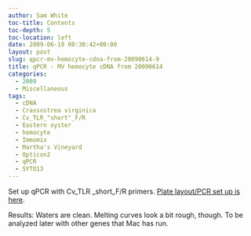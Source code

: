```yaml
---
author: Sam White
toc-title: Contents
toc-depth: 5
toc-location: left
date: 2009-06-19 00:30:42+00:00
layout: post
slug: qpcr-mv-hemocyte-cdna-from-20090614-9
title: qPCR - MV hemocyte cDNA from 20090614
categories:
  - 2009
  - Miscellaneous
tags:
  - cDNA
  - Crassostrea virginica
  - Cv_TLR_"short"_F/R
  - Eastern oyster
  - hemocyte
  - Immomix
  - Martha's Vineyard
  - Opticon2
  - qPCR
  - SYTO13
---
```


Set up qPCR with Cv_TLR _short_F/R primers. [Plate layout/PCR set up is here](https://eagle.fish.washington.edu/Arabidopsis/Notebook%20Workup%20Files/20090618-01.jpg).

Results: Waters are clean. Melting curves look a bit rough, though. To be analyzed later with other genes that Mac has run.
